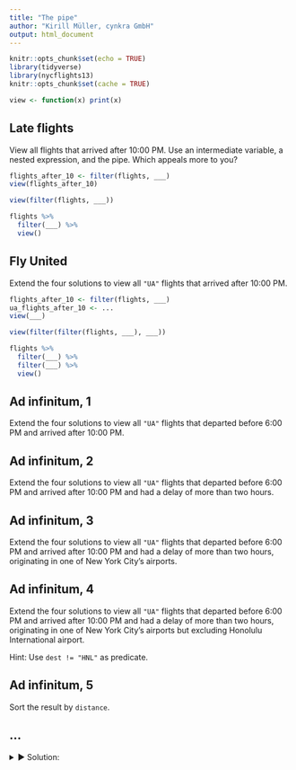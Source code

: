 ```yaml
---
title: "The pipe"
author: "Kirill Müller, cynkra GmbH"
output: html_document
---
```


```r
knitr::opts_chunk$set(echo = TRUE)
library(tidyverse)
library(nycflights13)
knitr::opts_chunk$set(cache = TRUE)

view <- function(x) print(x)
```

## Late flights

View all flights that arrived after 10:00 PM. Use an intermediate variable, a nested expression, and the pipe. Which appeals more to you?

```r
flights_after_10 <- filter(flights, ___)
view(flights_after_10)
```

```r
view(filter(flights, ___))
```

```r
flights %>%
  filter(___) %>%
  view()
```

## Fly United

Extend the four solutions to view all `"UA"` flights that arrived after 10:00 PM.

```r
flights_after_10 <- filter(flights, ___)
ua_flights_after_10 <- ...
view(___)
```

```r
view(filter(filter(flights, ___), ___))
```

```r
flights %>%
  filter(___) %>%
  filter(___) %>%
  view()
```

## Ad infinitum, 1

Extend the four solutions to view all `"UA"` flights that departed before 6:00 PM and arrived after 10:00 PM.

## Ad infinitum, 2

Extend the four solutions to view all `"UA"` flights that departed before 6:00 PM and arrived after 10:00 PM and had a delay of more than two hours.

## Ad infinitum, 3

Extend the four solutions to view all `"UA"` flights that departed before 6:00 PM and arrived after 10:00 PM and had a delay of more than two hours, originating in one of New York City's airports.

## Ad infinitum, 4

Extend the four solutions to view all `"UA"` flights that departed before 6:00 PM and arrived after 10:00 PM and had a delay of more than two hours, originating in one of New York City's airports but excluding Honolulu International airport.

Hint: Use `dest != "HNL"` as predicate.

## Ad infinitum, 5

Sort the result by `distance`.

## ...

<details>
<summary>&#x25BA; Solution:</summary>
### Intermediate variables

Naming is hard!

```r
late_flights <-
  filter(flights, arr_time >= 2200)
late_ua_flights <-
  filter(late_flights, carrier == "UA")
early_late_ua_flights <-
  filter(late_ua_flights, dep_time < 1800)
early_late_late_ua_flights <-
  filter(early_late_ua_flights, arr_delay > 120)
early_late_late_ua_flights_not_honolulu <-
  filter(early_late_late_ua_flights, dest != "HNL")
early_late_late_ua_flights_not_honolulu_sorted <-
  arrange(
    early_late_late_ua_flights_not_honolulu,
    distance
  )
view(early_late_late_ua_flights_not_honolulu_sorted)
```

### Nested expressions

Difficult to read.

```r
view(
  arrange(
    filter(
      filter(
        filter(
          filter(
            filter(
              flights,
              arr_time >= 2200
            ),
            carrier == "UA"
          ),
          dep_time < 1800
        ),
        arr_delay > 120
      ),
      dest != "HNL"
    ),
    distance
  )
)
```

### Pipe

```r
flights %>% 
  filter(arr_time >= 2200) %>% 
  filter(carrier == "UA") %>% 
  filter(dep_time < 1800) %>% 
  filter(arr_delay > 120) %>% 
  filter(dest != "HNL") %>%
  arrange(distance) %>%
  view()
```

The original data is never updated! You still need to assign the result of a pipe to a variable:

```r
flights

late_late_ua_flights_not_honolulu <-
  flights %>% 
  filter(arr_time >= 2200) %>% 
  filter(carrier == "UA") %>% 
  filter(dep_time < 1800) %>% 
  filter(arr_delay > 120) %>% 
  filter(dest != "HNL") %>%
  arrange(distance)

late_late_ua_flights_not_honolulu
```
</details>
